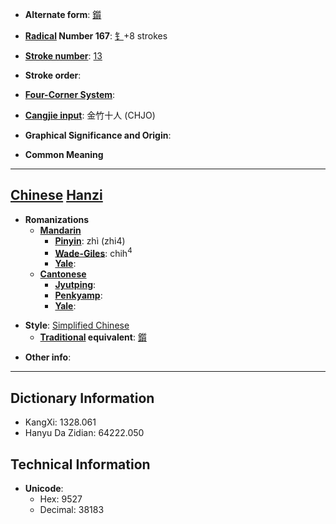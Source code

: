 * '''Alternate form''': [[鑕]]

* '''[[Wiktionary:Chinese radical index| Radical]] Number 167''': [[Wiktionary:Chinese radical index 钅|钅]]+8 strokes

* '''[[Wiktionary:Chinese total strokes index|Stroke number]]''': [[Wiktionary:Chinese total strokes index 13|13]]

* '''Stroke order''': 

* '''[[Wiktionary:Chinese four corner index|Four-Corner System]]''': 

* '''[[Wiktionary:Chinese Cangjie index|Cangjie input]]''': 金竹十人 (CHJO)

* '''Graphical Significance and Origin''': 

* '''Common Meaning'''

----

== [[Chinese]] [[Hanzi]] ==

* '''Romanizations'''
** '''[[Mandarin]]'''
*** '''[[Pinyin]]''': zhì (zhi4)
*** '''[[Wade-Giles]]''': chih<sup>4</sup>
*** '''[[Yale]]''': 
** '''[[Cantonese]]'''
*** '''[[Jyutping]]''':
*** '''[[Penkyamp]]''': 
*** '''[[Yale]]''': 

* '''Style''': [[Simplified Chinese]] 
** '''[[Traditional Chinese|Traditional]] equivalent''': [[鑕]]

* '''Other info''': 

----

== Dictionary Information ==

* KangXi: 1328.061
* Hanyu Da Zidian: 64222.050

== Technical Information ==

* '''Unicode''':
** Hex: 9527
** Decimal: 38183
